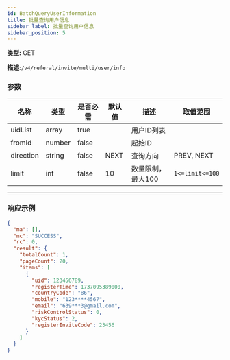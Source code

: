 ```yaml
---
id: BatchQueryUserInformation
title: 批量查询用户信息
sidebar_label: 批量查询用户信息
sidebar_position: 5
---
```


**类型:** GET

**描述:**`/v4/referal/invite/multi/user/info`

### 参数

| 名称 | 类型 | 是否必需 | 默认值 | 描述 | 取值范围 |
| --- | --- | --- | --- | --- | --- |
| uidList | array | true |  | 用户ID列表 |  |
| fromId | number | false |  | 起始ID |  |
| direction | string | false | NEXT | 查询方向 | PREV, NEXT |
| limit | int | false | 10 | 数量限制，最大100 | `1<=limit<=100` |

---

### 响应示例

```json title="响应"
{
  "ma": [],
  "mc": "SUCCESS",
  "rc": 0,
  "result": {
    "totalCount": 1,
    "pageCount": 20,
    "items": [
      {
        "uid": 123456789,
        "registerTime": 1737095389000,
        "countryCode": "86",
        "mobile": "123****4567",
        "email": "639***3@gmail.com",
        "riskControlStatus": 0,
        "kycStatus": 2,
        "registerInviteCode": 23456
      }
    ]
  }
}
```